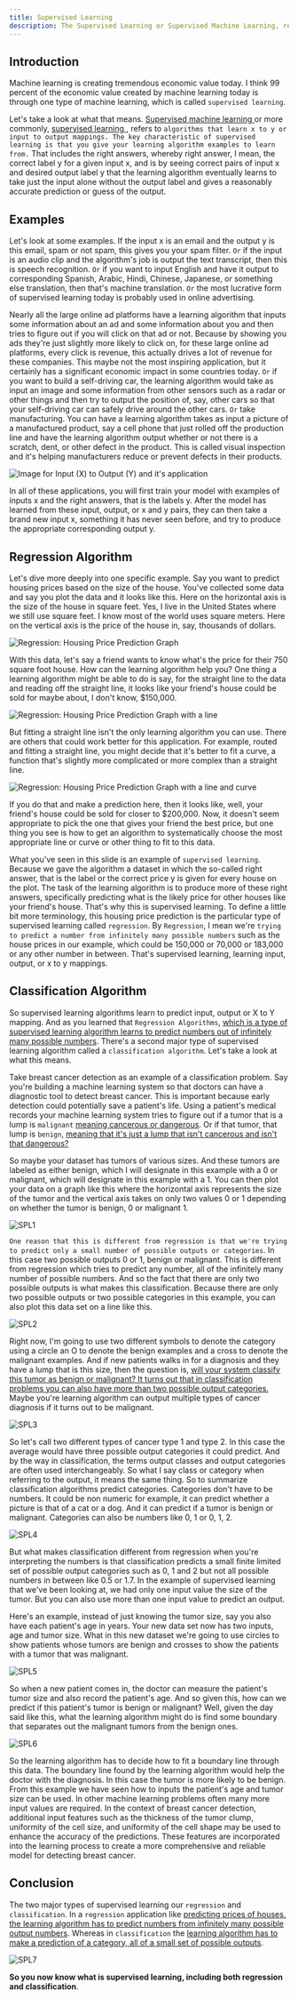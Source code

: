 ```yaml
---
title: Supervised Learning
description: The Supervised Learning or Supervised Machine Learning, refers to algorithms that learn x to y or input to output mappings.
---
```


## Introduction

Machine learning is creating tremendous economic value today. I think 99 percent of the economic value created by machine learning today is through one type of machine learning, which is called `supervised learning`.

Let's take a look at what that means. <u>Supervised machine learning </u> or more commonly, <u> supervised learning </u>, refers to `algorithms that learn x to y or input to output mappings. The key characteristic of supervised learning is that you give your learning algorithm examples to learn from.` That includes the right answers, whereby right answer, I mean, the correct label y for a given input x, and is by seeing correct pairs of input x and desired output label y that the learning algorithm eventually learns to take just the input alone without the output label and gives a reasonably accurate prediction or guess of the output.

## Examples

Let's look at some examples. If the input x is an email and the output y is this email, spam or not spam, this gives you your spam filter. `Or` if the input is an audio clip and the algorithm's job is output the text transcript, then this is speech recognition. `Or` if you want to input English and have it output to corresponding Spanish, Arabic, Hindi, Chinese, Japanese, or something else translation, then that's machine translation. `Or` the most lucrative form of supervised learning today is probably used in online advertising.

Nearly all the large online ad platforms have a learning algorithm that inputs some information about an ad and some information about you and then tries to figure out if you will click on that ad or not. Because by showing you ads they're just slightly more likely to click on, for these large online ad platforms, every click is revenue, this actually drives a lot of revenue for these companies. This maybe not the most inspiring application, but it certainly has a significant economic impact in some countries today. `Or` if you want to build a self-driving car, the learning algorithm would take as input an image and some information from other sensors such as a radar or other things and then try to output the position of, say, other cars so that your self-driving car can safely drive around the other cars. `Or` take manufacturing. You can have a learning algorithm takes as input a picture of a manufactured product, say a cell phone that just rolled off the production line and have the learning algorithm output whether or not there is a scratch, dent, or other defect in the product. This is called visual inspection and it's helping manufacturers reduce or prevent defects in their products.

![Image for Input (X) to Output (Y) and it's application](/SL/SVL1.1.png)

In all of these applications, you will first train your model with examples of inputs x and the right answers, that is the labels y. After the model has learned from these input, output, or x and y pairs, they can then take a brand new input x, something it has never seen before, and try to produce the appropriate corresponding output y.

## Regression Algorithm

Let's dive more deeply into one specific example. Say you want to predict housing prices based on the size of the house. You've collected some data and say you plot the data and it looks like this. Here on the horizontal axis is the size of the house in square feet. Yes, I live in the United States where we still use square feet. I know most of the world uses square meters. Here on the vertical axis is the price of the house in, say, thousands of dollars.

![Regression: Housing Price Prediction Graph](/SL/SVL1.2.png)

With this data, let's say a friend wants to know what's the price for their 750 square foot house. How can the learning algorithm help you? One thing a learning algorithm might be able to do is say, for the straight line to the data and reading off the straight line, it looks like your friend's house could be sold for maybe about, I don't know, $150,000.

![Regression: Housing Price Prediction Graph with a line](/SL/SVL1.3.png)

But fitting a straight line isn't the only learning algorithm you can use. There are others that could work better for this application. For example, routed and fitting a straight line, you might decide that it's better to fit a curve, a function that's slightly more complicated or more complex than a straight line.

![Regression: Housing Price Prediction Graph with a line and curve](/SL/SVL1.4.png)

If you do that and make a prediction here, then it looks like, well, your friend's house could be sold for closer to $200,000. Now, it doesn't seem appropriate to pick the one that gives your friend the best price, but one thing you see is how to get an algorithm to systematically choose the most appropriate line or curve or other thing to fit to this data.

What you've seen in this slide is an example of `supervised learning`. Because we gave the algorithm a dataset in which the so-called right answer, that is the label or the correct price y is given for every house on the plot. The task of the learning algorithm is to produce more of these right answers, specifically predicting what is the likely price for other houses like your friend's house. That's why this is supervised learning. To define a little bit more terminology, this housing price prediction is the particular type of supervised learning called `regression`. By `Regression`, I mean we're `trying to predict a number from infinitely many possible numbers` such as the house prices in our example, which could be 150,000 or 70,000 or 183,000 or any other number in between. That's supervised learning, learning input, output, or x to y mappings.

## Classification Algorithm

So supervised learning algorithms learn to predict input, output or X to Y mapping. And as you learned that `Regression Algorithms`, <u> which is a type of supervised learning algorithm learns to predict numbers out of infinitely many possible numbers</u>. There's a second major type of supervised learning algorithm called a `classification algorithm`. Let's take a look at what this means.

Take breast cancer detection as an example of a classification problem. Say you're building a machine learning system so that doctors can have a diagnostic tool to detect breast cancer. This is important because early detection could potentially save a patient's life. Using a patient's medical records your machine learning system tries to figure out if a tumor that is a lump is `malignant` <u> meaning cancerous or dangerous</u>. Or if that tumor, that lump is `benign`, <u> meaning that it's just a lump that isn't cancerous and isn't that dangerous?</u>

So maybe your dataset has tumors of various sizes. And these tumors are labeled as either benign, which I will designate in this example with a 0 or malignant, which will designate in this example with a 1. You can then plot your data on a graph like this where the horizontal axis represents the size of the tumor and the vertical axis takes on only two values 0 or 1 depending on whether the tumor is benign, 0 or malignant 1.

![SPL1](/SL/SVL2.1.png)

`One reason that this is different from regression is that we're trying to predict only a small number of possible outputs or categories`. In this case two possible outputs 0 or 1, benign or malignant. This is different from regression which tries to predict any number, all of the infinitely many number of possible numbers. And so the fact that there are only two possible outputs is what makes this classification. Because there are only two possible outputs or two possible categories in this example, you can also plot this data set on a line like this.

![SPL2](/SL/SVL2.2.png)

Right now, I'm going to use two different symbols to denote the category using a circle an O to denote the benign examples and a cross to denote the malignant examples. And if new patients walks in for a diagnosis and they have a lump that is this size, then the question is, <u> will your system classify this tumor as benign or malignant? It turns out that in classification problems you can also have more than two possible output categories.</u> Maybe you're learning algorithm can output multiple types of cancer diagnosis if it turns out to be malignant.

![SPL3](/SL/SVL2.3.png)

So let's call two different types of cancer type 1 and type 2. In this case the average would have three possible output categories it could predict. And by the way in classification, the terms output classes and output categories are often used interchangeably. So what I say class or category when referring to the output, it means the same thing. So to summarize classification algorithms predict categories. Categories don't have to be numbers. It could be non numeric for example, it can predict whether a picture is that of a cat or a dog. And it can predict if a tumor is benign or malignant. Categories can also be numbers like 0, 1 or 0, 1, 2.

![SPL4](/SL/SVL2.4.png)

But what makes classification different from regression when you're interpreting the numbers is that classification predicts a small finite limited set of possible output categories such as 0, 1 and 2 but not all possible numbers in between like 0.5 or 1.7. In the example of supervised learning that we've been looking at, we had only one input value the size of the tumor. But you can also use more than one input value to predict an output.

Here's an example, instead of just knowing the tumor size, say you also have each patient's age in years. Your new data set now has two inputs, age and tumor size. What in this new dataset we're going to use circles to show patients whose tumors are benign and crosses to show the patients with a tumor that was malignant.

![SPL5](/SL/SVL2.5.png)

So when a new patient comes in, the doctor can measure the patient's tumor size and also record the patient's age. And so given this, how can we predict if this patient's tumor is benign or malignant? Well, given the day said like this, what the learning algorithm might do is find some boundary that separates out the malignant tumors from the benign ones.

![SPL6](/SL/SVL2.6.png)

So the learning algorithm has to decide how to fit a boundary line through this data. The boundary line found by the learning algorithm would help the doctor with the diagnosis. In this case the tumor is more likely to be benign. From this example we have seen how to inputs the patient's age and tumor size can be used. In other machine learning problems often many more input values are required. In the context of breast cancer detection, additional input features such as the thickness of the tumor clump, uniformity of the cell size, and uniformity of the cell shape may be used to enhance the accuracy of the predictions. These features are incorporated into the learning process to create a more comprehensive and reliable model for detecting breast cancer.

## Conclusion

The two major types of supervised learning our `regression` and `classification`. In a `regression` application like <u> predicting prices of houses, the learning algorithm has to predict numbers from infinitely many possible output numbers</u>. Whereas in `classification` the <u> learning algorithm has to make a prediction of a category, all of a small set of possible outputs</u>.


![SPL7](/SL/SVL2.7.png)

**So you now know what is supervised learning, including both regression and classification**.


